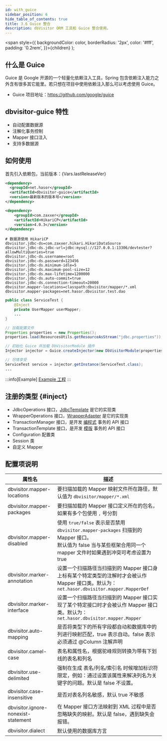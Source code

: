 ```yaml
---
id: with_guice
sidebar_position: 6
hide_table_of_contents: true
title: 3.6 Guice 整合
description: dbVisitor ORM 工具和 Guice 整合使用。
---
```


  <span style={{ backgroundColor: color, borderRadius: '2px', color: '#fff', padding: '0.2rem', }}>{children}</span>
);

## 什么是 Guice
Guice 是 Google 开源的一个轻量化依赖注入工具，Spring 包含依赖注入能力之外含有很多其它能里。若只想在项目中使用依赖注入那么可以考虑使用 Guice。

- Guice 项目地址：https://github.com/google/guice

## dbvisitor-guice 特性

- 自动配置数据源
- 注解化事务控制
- Mapper 接口注入
- 支持多数据源

## 如何使用

首先引入依赖包，当前版本：<Highlight color="rgb(227 17 108)">{Vars.lastReleaseVer}</Highlight>

```xml title='Maven 依赖'
<dependency>
  <groupId>net.hasor</groupId>
  <artifactId>dbvisitor-guice</artifactId>
  <version>最新版本的版本号</version>
</dependency>
```

```xml title='选用 HikariCP 作为数据库链接池'
<dependency>
    <groupId>com.zaxxer</groupId>
    <artifactId>HikariCP</artifactId>
    <version>4.0.3</version>
</dependency>
```

```properties title='配置文件'
# 数据源使用 HikariCP
dbvisitor.jdbc-ds=com.zaxxer.hikari.HikariDataSource
dbvisitor.jdbc-ds.jdbc-url=jdbc:mysql://127.0.0.1:13306/devtester?allowMultiQueries=true
dbvisitor.jdbc-ds.username=root
dbvisitor.jdbc-ds.password=123456
dbvisitor.jdbc-ds.minimum-idle=5
dbvisitor.jdbc-ds.maximum-pool-size=12
dbvisitor.jdbc-ds.max-lifetime=1200000
dbvisitor.jdbc-ds.auto-commit=true
dbvisitor.jdbc-ds.connection-timeout=20000
dbvisitor.mapper-locations=classpath:dbvisitor/mapper/*.xml
dbvisitor.mapper-packages=net.hasor.dbvisitor.test.dao
```

```java title='注入 Mapper'
public class ServiceTest {
    @Inject
    private UserMapper userMapper;
    ...
}
```

```java title='启动 Guice'
// 加载配置文件
Properties properties = new Properties();
properties.load(ResourcesUtils.getResourceAsStream("jdbc.properties"));

// 初始化 Guice 并加载 DbVisitorModule 插件
Injector injector = Guice.createInjector(new DbVisitorModule(properties));

// 尽情享受
ServiceTest service = injector.getInstance(ServiceTest.class);
...
```

:::info[Example]
[Example 工程](https://gitee.com/zycgit/dbvisitor/tree/main/dbvisitor-example/guice/)
:::

## 注册的类型 {#inject}

- JdbcOperations 接口，[JdbcTemplate](../core/jdbc/about) 是它的实现类
- WrapperOperations 接口，[WrapperAdapter](../core/wrapper/about) 是它的实现类
- TransactionManager 接口，是开发 [编程式](../transaction/manager/program) 事务的 API 接口
- TransactionTemplate 接口，是开发 [模版](../transaction/manager/template) 事务的 API 接口
- Configuration 配置类
- Session 类
- 自定义 Mapper

## 配置项说明

| 属性名                                 | 描述                                                                                                                                   |
|-------------------------------------|--------------------------------------------------------------------------------------------------------------------------------------|
| dbvisitor.mapper-locations          | <TagGray/> 要扫描加载的 Mapper 映射文件所在路径，默认值为 `dbvisitor/mapper/*.xml`                                                                      |
| dbvisitor.mapper-packages           | <TagGray/> 要扫描加载的 Mapper 接口定义所在的包名，如果有多个包使用 `,` 号分割                                                                                  |
| dbvisitor.mapper-disabled           | <TagGray/> 使用 `true/false` 表示是否禁用 `dbvisitor.mapper-packages` 扫描到的 Mapper 接口。<br/>默认值为 false 当与某些框架合用同一个 mapper 文件时如果遇到冲突可考虑设置为 true |
| dbvisitor.marker-annotation         | <TagGray/> 设置一个扫描路径当扫描到的 Mapper 接口身上标有某个特定类型的注解时才会被认作 Mapper 接口类。默认为：`net.hasor.dbvisitor.mapper.MapperDef`                          |
| dbvisitor.marker-interface          | <TagGray/> 设置一个扫描路径当扫描到的 Mapper 接口实现了某个特定接口时才会被认作 Mapper 接口类。默认为：`net.hasor.dbvisitor.mapper.Mapper`                                 |
| dbvisitor.auto-mapping              | <TagGray/> 是否将类型下的所有字段都自动和数据库中的列进行映射匹配，true 表示自动。false 表示必须通过 @Column 注解声明                                                           |                                                                                                                         
| dbvisitor.camel-case                | <TagGray/> 表名和属性名，根据驼峰规则转换为带有下划线的表名和列名                                                                                               |                                                                                                                        
| dbvisitor.use-delimited             | <TagGray/> 强制在生成 表名/列名/索引名 时候增加标识符限定，例如：通过设置该属性来解决列名为关键字的问题。默认是 false 不设置。                                                           |                                                                                                                               
| dbvisitor.case-insensitive          | <TagGray/> 是否对表名列名敏感，默认 true 不敏感                                                                                                     |                                                                                                                               
| dbvisitor.ignore-nonexist-statement | <TagGray/> 在 Mapper 接口方法映射到 XML 过程中是否忽略缺失的映射。默认是 false，遇到缺失会报错。                                                                      |
| dbvisitor.dialect                   | <TagGray/> 默认使用的数据库方言                                                                                                                |
